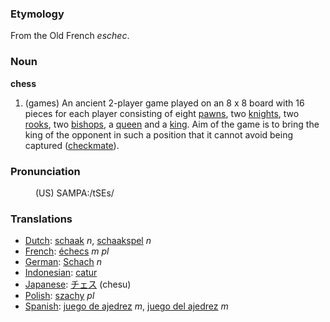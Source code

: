 ===Etymology===

From the Old French ''eschec''.

===Noun===

'''chess'''
# (games) An ancient 2-player game played on an 8 x 8 board with 16 pieces for each player consisting of eight [[pawn]]s, two [[knight]]s, two [[rook]]s, two [[bishop]]s, a [[queen]] and a [[king]]. Aim of the game is to bring the king of the opponent in such a position that it cannot avoid being captured ([[checkmate]]).

===Pronunciation===
:(US) SAMPA:/tSEs/

===Translations===
*[[Dutch]]: [[schaak]] ''n'', [[schaakspel]] ''n''
*[[French]]: [[échecs]] ''m pl''
*[[German]]: [[Schach]] ''n''
*[[Indonesian]]: [[catur]]
*[[Japanese]]: [[チェス]] (chesu)
*[[Polish]]: [[szachy]] ''pl''
*[[Spanish]]: [[juego de ajedrez]] ''m'', [[juego del ajedrez]] ''m''